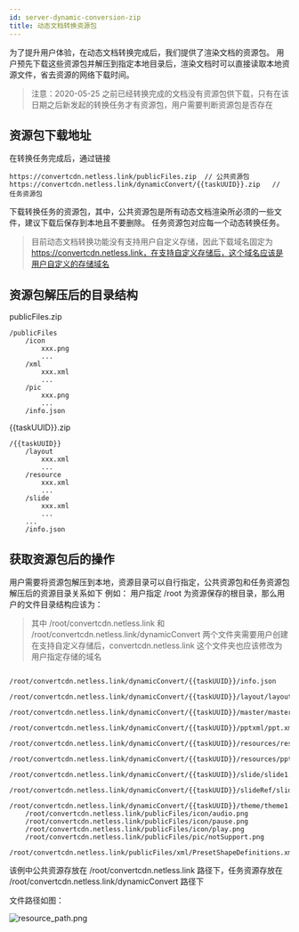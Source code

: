 ```yaml
---
id: server-dynamic-conversion-zip
title: 动态文档转换资源包
---
```


为了提升用户体验，在动态文档转换完成后，我们提供了渲染文档的资源包。
用户预先下载这些资源包并解压到指定本地目录后，渲染文档时可以直接读取本地资源文件，省去资源的网络下载时间。

> 注意：2020-05-25 之前已经转换完成的文档没有资源包供下载，只有在该日期之后新发起的转换任务才有资源包，用户需要判断资源包是否存在

## 资源包下载地址

在转换任务完成后，通过链接
```
https://convertcdn.netless.link/publicFiles.zip  // 公共资源包
https://convertcdn.netless.link/dynamicConvert/{{taskUUID}}.zip   // 任务资源包
```
下载转换任务的资源包，其中，公共资源包是所有动态文档渲染所必须的一些文件，建议下载后保存到本地且不要删除。
任务资源包对应每一个动态转换任务。

> 目前动态文档转换功能没有支持用户自定义存储，因此下载域名固定为 https://convertcdn.netless.link，在支持自定义存储后，这个域名应该是用户自定义的存储域名

## 资源包解压后的目录结构

publicFiles.zip
```
/publicFiles
    /icon
        xxx.png
        ...
    /xml
        xxx.xml
        ...
    /pic
        xxx.png
        ...
    /info.json
```

{{taskUUID}}.zip
```
/{{taskUUID}}
    /layout
        xxx.xml
        ...
    /resource
        xxx.xml
        ...
    /slide
        xxx.xml
        ...
    ...
    /info.json
```

## 获取资源包后的操作

用户需要将资源包解压到本地，资源目录可以自行指定，公共资源包和任务资源包解压后的资源目录关系如下
例如：
用户指定 /root 为资源保存的根目录，那么用户的文件目录结构应该为：

> 其中 /root/convertcdn.netless.link 和 /root/convertcdn.netless.link/dynamicConvert 两个文件夹需要用户创建
> 在支持自定义存储后，convertcdn.netless.link 这个文件夹也应该修改为用户指定存储的域名

```shell
    /root/convertcdn.netless.link/dynamicConvert/{{taskUUID}}/info.json
    /root/convertcdn.netless.link/dynamicConvert/{{taskUUID}}/layout/layout1.xml
    /root/convertcdn.netless.link/dynamicConvert/{{taskUUID}}/master/master1.xml
    /root/convertcdn.netless.link/dynamicConvert/{{taskUUID}}/pptxml/ppt.xml
    /root/convertcdn.netless.link/dynamicConvert/{{taskUUID}}/resources/resource1.json
    /root/convertcdn.netless.link/dynamicConvert/{{taskUUID}}/resources/ppt/media/audio1.mp4
    /root/convertcdn.netless.link/dynamicConvert/{{taskUUID}}/slide/slide1.xml
    /root/convertcdn.netless.link/dynamicConvert/{{taskUUID}}/slideRef/slideRef1.xml
    /root/convertcdn.netless.link/dynamicConvert/{{taskUUID}}/theme/theme1.xml
    /root/convertcdn.netless.link/publicFiles/icon/audio.png
    /root/convertcdn.netless.link/publicFiles/icon/pause.png
    /root/convertcdn.netless.link/publicFiles/icon/play.png
    /root/convertcdn.netless.link/publicFiles/pic/notSupport.png
    /root/convertcdn.netless.link/publicFiles/xml/PresetShapeDefinitions.xml
```
该例中公共资源存放在 /root/convertcdn.netless.link 路径下，任务资源存放在 /root/convertcdn.netless.link/dynamicConvert 路径下

文件路径如图：

![resource_path.png](/img/resource_path.png)
